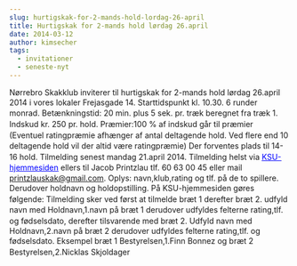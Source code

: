 ```yaml
---
slug: hurtigskak-for-2-mands-hold-lordag-26-april
title: Hurtigskak for 2-mands hold lørdag 26.april
date: 2014-03-12
author: kimsecher
tags:
  - invitationer
  - seneste-nyt
---
```

Nørrebro Skakklub inviterer til hurtigskak for 2-mands hold lørdag 26.april 2014 i vores lokaler Frejasgade 14. Starttidspunkt kl. 10.30.
<span style="line-height: 1.4em;">6 runder monrad. Betænkningstid: 20 min. plus 5 sek. pr. træk beregnet fra træk 1.
</span><span style="line-height: 1.4em;">Indskud kr. 250 pr. hold. Præmier:100 % af indskud går til præmier (Eventuel ratingpræmie afhænger af antal deltagende hold. Ved flere end 10 deltagende hold vil der altid være ratingpræmie)
</span><span style="line-height: 1.4em;">Der forventes plads til 14-16 hold.
</span><span style="line-height: 1.4em;">Tilmelding senest mandag 21.april 2014. Tilmelding helst via <span style="text-decoration: underline; color: #0000ff;"><a href="http://ksu.dk/kalender/dotnet/viskalender.aspx?id=1324"><span style="color: #0000ff; text-decoration: underline;">KSU-hjemmesiden</span></a></span> ellers til </span>Jacob Printzlau tlf. 60 63 00 45 eller mail printzlauskak@gmail.com.
Oplys: navn,klub,rating og tlf. på de to spillere. Derudover holdnavn og holdopstilling.
<span style="line-height: 1.4em;">På KSU-hjemmesiden gøres følgende:
</span><span style="line-height: 1.4em;">Tilmelding sker ved først at tilmelde bræt 1 derefter bræt 2.
</span><span style="line-height: 1.4em;">udfyld navn med Holdnavn,1.navn på bræt 1 derudover udfyldes felterne rating,tlf. og fødselsdato,
</span><span style="line-height: 1.4em;">derefter tilsvarende med bræt 2.
</span>Udfyld navn med Holdnavn,2.navn på bræt 2 derudover udfyldes felterne rating,tlf. og fødselsdato.
<span style="line-height: 1.4em;">Eksempel
</span><span style="line-height: 1.4em;">bræt 1
</span><span style="line-height: 1.4em;">Bestyrelsen,1.Finn Bonnez
</span><span style="line-height: 1.4em;">og bræt 2
</span><span style="line-height: 1.4em;">Bestyrelsen,2.Nicklas Skjoldager</span>

